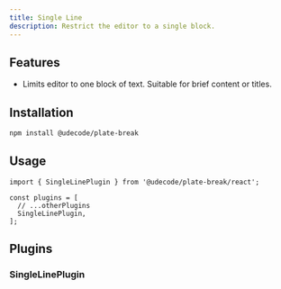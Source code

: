 ```yaml
---
title: Single Line
description: Restrict the editor to a single block.
---
```


<ComponentPreview name="single-line-demo" />

<PackageInfo>

## Features

- Limits editor to one block of text. Suitable for brief content or titles.

</PackageInfo>

## Installation

```bash
npm install @udecode/plate-break
```

## Usage

```tsx
import { SingleLinePlugin } from '@udecode/plate-break/react';

const plugins = [
  // ...otherPlugins
  SingleLinePlugin,
];
```

## Plugins

### SingleLinePlugin
